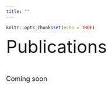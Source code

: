 ```yaml
---
title: ""
---
```


```r
knitr::opts_chunk$set(echo = TRUE)
```


<p>

<font size="20"> Publications <font>

<font size="4"> 

Coming soon


</font>
